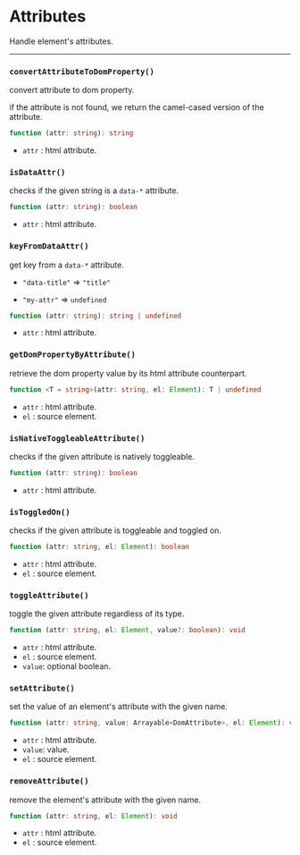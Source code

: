 # Attributes

Handle element's attributes.

---

### `convertAttributeToDomProperty()`

convert attribute to dom property.

if the attribute is not found, we return the camel-cased version of the attribute.

```ts
function (attr: string): string
```

- `attr` : html attribute.

### `isDataAttr()`

checks if the given string is a `data-*` attribute.

```ts
function (attr: string): boolean
```

- `attr` : html attribute.

### `keyFromDataAttr()`

get key from a `data-*` attribute.

- `"data-title"` => `"title"`

- `"my-attr"` => `undefined`

```ts
function (attr: string): string | undefined
```

- `attr` : html attribute.

### `getDomPropertyByAttribute()`

retrieve the dom property value by its html attribute counterpart.

```ts
function <T = string>(attr: string, el: Element): T | undefined
```

- `attr` : html attribute.
- `el` : source element.

### `isNativeToggleableAttribute()`

checks if the given attribute is natively toggleable.

```ts
function (attr: string): boolean
```

- `attr` : html attribute.

### `isToggledOn()`

checks if the given attribute is toggleable and toggled on.

```ts
function (attr: string, el: Element): boolean
```

- `attr` : html attribute.
- `el` : source element.

### `toggleAttribute()`

toggle the given attribute regardless of its type.

```ts
function (attr: string, el: Element, value?: boolean): void
```

- `attr` : html attribute.
- `el` : source element.
- `value`: optional boolean.

### `setAttribute()`

set the value of an element's attribute with the given name.

```ts
function (attr: string, value: Arrayable<DomAttribute>, el: Element): void
```

- `attr` : html attribute.
- `value`: value.
- `el` : source element.

### `removeAttribute()`

remove the element's attribute with the given name.

```ts
function (attr: string, el: Element): void
```

- `attr` : html attribute.
- `el` : source element.
